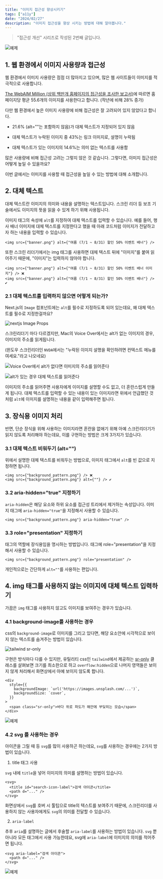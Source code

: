 ```yaml
---
title: "이미지 접근성 향상시키기"
tags: ["a11y"]
date: "2024/02/27"
description: "이미지 접근성을 향상 시키는 방법에 대해 알아봅니다."
---
```


> "접근성 개선" 시리즈로 작성된 2번째 글입니다.

![예제](/images/series-a11y.png)

## 1. 웹 환경에서 이미지 사용량과 접근성

웹 환경에서 이미지 사용량은 점점 더 많아지고 있으며, 많은 웹 사이트들이 이미지를 적극적으로 사용합니다.

[The WebAIM Million (상위 백만개 홈페이지의 접근성을 조사한 보고서)](https://webaim.org/projects/million/)에 따르면 홈페이지당 평균 55.6개의 이미지를 사용한다고 합니다. (작년에 비해 28% 증가)

다만 웹 환경에서 높은 이미지 사용량에 비해 접근성은 잘 고려되어 있지 않았다고 합니다.

- 21.6% (alt=""는 포함하지 않음)가 대체 텍스트가 지정되어 있지 않음

- 대체 텍스트가 누락된 이미지 중 43%는 링크 이미지로, 설명이 누락됨

- 대체 텍스트가 있는 이미지의 14.6%는 의미 없는 텍스트를 사용함

많은 사용량에 비해 접근성 고려는 그렇지 않은 것 같습니다. 그렇다면, 이미지 접근성은 어떻게 높일 수 있을까요?

이번 글에서는 이미지를 사용할 때 접근성을 높일 수 있는 방법에 대해 소개합니다.

## 2. 대체 텍스트

대체 텍스트란 이미지의 의미와 내용을 설명하는 텍스트입니다. 스크린 리더 등 보조 기술에서도 이미지의 뜻을 읽을 수 있게 하기 위해 사용됩니다.

이미지 태그의 속성에 `alt`를 지정하여 대체 텍스트를 입력할 수 있습니다. 예를 들어, 행사 배너 이미지에 대체 텍스트를 지정한다고 했을 때 아래 코드처럼 이미지가 전달하고자 하는 내용을 입력할 수 있습니다.

```tsx showLineNumbers
<img src={"banner.png"} alt={"여름 (7/1 ~ 8/31) 할인 50% 이벤트 배너"} />
```

또한 스크린 리더기에서는 img 태그를 사용하면 대체 텍스트 뒤에 "이미지"를 붙여 읽어주기 때문에, "이미지"는 입력하지 않아야 합니다.

```tsx showLineNumbers
<img src={"banner.png"} alt={"여름 (7/1 ~ 8/31) 할인 50% 이벤트 배너 이미지"} /> ❌
<img src={"banner.png"} alt={"여름 (7/1 ~ 8/31) 할인 50% 이벤트 배너"} /> ✔️
```

### 2.1 대체 텍스트를 입력하지 않으면 어떻게 되는가?

Next.js의 `Image` 컴포넌트에는 `alt`를 필수로 지정하도록 되어 있는데요, 왜 대체 텍스트를 필수로 지정한걸까요?

![nextjs Image Props](/images/nextjs-image-alt-required.png)

스크린리더기 마다 다르겠지만, Mac의 Voice Over에서는 alt가 없는 이미지의 경우, 이미지의 주소를 읽게됩니다.

(윈도우 스크린리더인 `NVDA`에서는 "누락된 이미지 설명을 확인하려면 컨텍스트 메뉴를 여세요."라고 나오네요)

![Voice Over에서 alt가 없다면 이미지의 주소를 읽어준다](/images/voice-over-alt-empty.png)

![alt가 있는 경우 대체 텍스트를 읽어준다](/images/voice-over-alt-text.png)

이미지의 주소를 읽어주면 사용자에게 이미지를 설명할 수도 없고, 더 혼란스럽게 만들게 됩니다. 대체 텍스트를 입력할 수 있는 내용이 있는 이미지라면 위에서 언급했던 것 처럼 `alt`에 이미지를 설명하는 내용을 같이 입력해주면 됩니다.

## 3. 장식용 이미지 처리

반면, 단순 장식을 위해 사용하는 이미지라면 혼란을 없애기 위해 아예 스크린리더기가 읽지 않도록 처리해야 하는데요, 이를 구현하는 방법은 크게 3가지가 있습니다.

### 3.1 대체 텍스트 비워두기 (alt="")

위에서 설명한 대체 텍스트를 비워두는 방법으로, 이미지 태그에서 `alt`를 빈 값으로 지정하면 됩니다.

```tsx showLineNumbers
<img src={"background_pattern.png"} /> ❌
<img src={"background_pattern.png"} alt={""} /> ✔️
```

### 3.2 aria-hidden="true" 지정하기

`aria-hidden`은 해당 요소와 하위 요소를 접근성 트리에서 제거하는 속성입니다. 이미지 태그에 `aria-hidden="true"`을 지정해서 사용할 수 있습니다.

```tsx showLineNumbers
<img src={"background_pattern.png"} aria-hidden="true" />
```

### 3.3 role="presentation" 지정하기

태그의 역할에 장식용임을 명시하는 방법입니다. 태그에 role="presentation"을 지정해서 사용할 수 있습니다.

```tsx showLineNumbers
<img src={"background_pattern.png"} role="presentation" />
```

개인적으로는 간단하게 `alt=""`를 사용하는 편입니다.

## 4. img 태그를 사용하지 않는 이미지에 대체 텍스트 입력하기

가끔은 `img` 태그를 사용하지 않고도 이미지를 보여주는 경우가 있습니다.

### 4.1 background-image를 사용하는 경우

css의 `background-image`로 이미지를 그리고 있다면, 해당 요소안에 시각적으로 보이지 않는 텍스트를 숨겨주는 방법이 있습니다.

![tailwind sr-only](/images/tailwind-sr-only.png)

구현은 방식마다 다를 수 있지만, 유틸리티 css인 `tailwind`에서 제공하는 [sr-only](https://tailwindcss.com/docs/screen-readers) 클래스를 살펴보면 크기를 최소한으로 하고 `overflow:hidden`으로 나머지 영역들은 보이지 않게 처리해서 화면상에서 아예 보이지 않도록 합니다.

```tsx showLineNumbers
<div
  style={{
    backgroundImage: `url('https://images.unsplash.com/...')`,
    backgroundSize: `cover`,
  }}
>
  <span class="sr-only">바다 위로 파도가 해안에 부딪히는 모습</span>
</div>
```

![예제](/images/background-image-voice-over.png)

### 4.2 svg 를 사용하는 경우

아이콘을 그릴 때 등 `svg`를 많이 사용하곤 하는데요, `svg`를 사용하는 경우에는 2가지 방법이 있습니다.

1. title 태그 사용

`svg` 내에 `title`을 넣어 이미지의 의미를 설명하는 방법이 있습니다.

```tsx showLineNumbers
<svg>
  <title id="search-icon-label">검색 아이콘</title>
  <path d="..." />
</svg>
```

화면상에서 `svg`를 호버 시 툴팁으로 title의 텍스트를 보여주기 때문에, 스크린리더를 사용하지 않는 사용자에게도 `svg`의 의미를 전달할 수 있습니다.

2. `aria-label`

추후 `aria`를 설명하는 글에서 후술할 `aria-label`를 사용하는 방법이 있습니다. `svg` 뿐 아니라 모든 태그에서 사용 가능한데요, svg에 `aria-label`에 이미지의 의미를 적어주면 됩니다.

```tsx showLineNumbers
<svg aria-label="검색 아이콘">
  <path d="..." />
</svg>
```

![예제](/images/svg-aria-ttitle.png)
